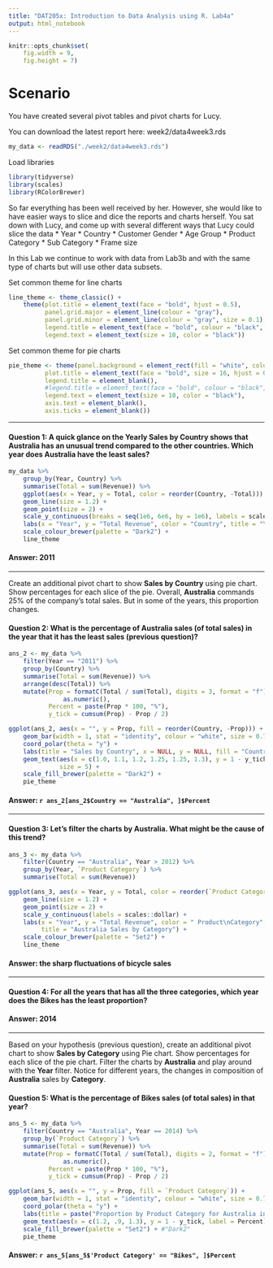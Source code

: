 ```yaml
---
title: "DAT205x: Introduction to Data Analysis using R. Lab4a"
output: html_notebook
---
```


```r
knitr::opts_chunk$set(
    fig.width = 9,
    fig.height = 7)
```

# Scenario

You have created several pivot tables and pivot charts for Lucy.

You can download the latest report here: week2/data4week3.rds
```r
my_data <- readRDS("./week2/data4week3.rds")
```
Load libraries
```r
library(tidyverse)
library(scales)
library(RColorBrewer)
```

So far everything has been well received by her. However, she would like to have easier ways to slice and dice the reports and charts herself.
You sat down with Lucy, and come up with several different ways that Lucy could slice the data
* Year
* Country
* Customer Gender
* Age Group
* Product Category
* Sub Category
* Frame size

In this Lab we continue to work with data from Lab3b and with the same type of 
charts but will use other data subsets.

Set common theme for line charts
```r
line_theme <- theme_classic() +
    theme(plot.title = element_text(face = "bold", hjust = 0.5),
          panel.grid.major = element_line(colour = "gray"),
          panel.grid.minor = element_line(colour = "gray", size = 0.1),
          legend.title = element_text(face = "bold", colour = "black", size = 12),
          legend.text = element_text(size = 10, color = "black"))
```
Set common theme for pie charts
```r
pie_theme <- theme(panel.background = element_rect(fill = "white", color = "white"),
          plot.title = element_text(face = "bold", size = 16, hjust = 0.6),
          legend.title = element_blank(),
          #legend.title = element_text(face = "bold", colour = "black", size = 12),
          legend.text = element_text(size = 10, color = "black"),
          axis.text = element_blank(),
          axis.ticks = element_blank())
```

---

#### **Question 1:** A quick glance on the **Yearly Sales by Country** shows that **Australia** has an unusual trend compared to the other countries. Which year does **Australia** have the least sales?
```r
my_data %>%
    group_by(Year, Country) %>%
    summarise(Total = sum(Revenue)) %>%
    ggplot(aes(x = Year, y = Total, color = reorder(Country, -Total))) +
    geom_line(size = 1.2) +
    geom_point(size = 2) +
    scale_y_continuous(breaks = seq(1e6, 6e6, by = 1e6), labels = scales::dollar) +
    labs(x = "Year", y = "Total Revenue", color = "Country", title = "Yearly Sales by Country") +
    scale_colour_brewer(palette = "Dark2") +
    line_theme
```

#### **Answer:** 2011

---

Create an additional pivot chart to show **Sales by Country** using pie chart. Show percentages for each slice of the pie. Overall, **Australia** commands 25% of the company's total sales. But in some of the years, this proportion changes.

#### **Question 2:** What is the percentage of **Australia** sales (of total sales) in the year that it has the least sales (previous question)?
```r
ans_2 <- my_data %>%
    filter(Year == "2011") %>%
    group_by(Country) %>%
    summarise(Total = sum(Revenue)) %>%
    arrange(desc(Total)) %>%
    mutate(Prop = formatC(Total / sum(Total), digits = 3, format = "f") %>%
               as.numeric(),
           Percent = paste(Prop * 100, "%"),
           y_tick = cumsum(Prop) - Prop / 2)
```

```r
ggplot(ans_2, aes(x = "", y = Prop, fill = reorder(Country, -Prop))) +
    geom_bar(width = 1, stat = "identity", colour = "white", size = 0.7) +
    coord_polar(theta = "y") +
    labs(title = "Sales by Country", x = NULL, y = NULL, fill = "Country") +
    geom_text(aes(x = c(1.0, 1.1, 1.2, 1.25, 1.25, 1.3), y = 1 - y_tick, label = Percent),
              size = 5) +
    scale_fill_brewer(palette = "Dark2") +
    pie_theme
```

#### **Answer:** `r ans_2[ans_2$Country == "Australia", ]$Percent`

---

#### **Question 3:** Let's filter the charts by **Australia**. What might be the cause of this trend? 
```r
ans_3 <- my_data %>%
    filter(Country == "Australia", Year > 2012) %>%
    group_by(Year, `Product Category`) %>%
    summarise(Total = sum(Revenue))
```

```r
ggplot(ans_3, aes(x = Year, y = Total, color = reorder(`Product Category`, - Total))) +
    geom_line(size = 1.2) +
    geom_point(size = 2) +
    scale_y_continuous(labels = scales::dollar) +
    labs(x = "Year", y = "Total Revenue", color = " Product\nCategory",
         title = "Australia Sales by Category") +
    scale_colour_brewer(palette = "Set2") +
    line_theme
```

#### **Answer:** the sharp fluctuations of bicycle sales

---

#### **Question 4:** For all the years that has all the three categories, which year does the Bikes has the least proportion?

#### **Answer:** 2014

---

Based on your hypothesis (previous question), create an additional pivot chart to show **Sales by Category** using Pie chart. Show percentages for each slice of the pie chart. Filter the charts by **Australia** and play around with the **Year** filter. Notice for different years, the changes in composition of **Australia** sales by **Category**.

#### **Question 5:** What is the percentage of **Bikes** sales (of total sales) in that year?
```r
ans_5 <- my_data %>%
    filter(Country == "Australia", Year == 2014) %>%
    group_by(`Product Category`) %>%
    summarise(Total = sum(Revenue)) %>%
    mutate(Prop = formatC(Total / sum(Total), digits = 2, format = "f") %>%
               as.numeric(),
           Percent = paste(Prop * 100, "%"),
           y_tick = cumsum(Prop) - Prop / 2)
```

```r
ggplot(ans_5, aes(x = "", y = Prop, fill = `Product Category`)) +
    geom_bar(width = 1, stat = "identity", colour = "white", size = 0.7) +
    coord_polar(theta = "y") +
    labs(title = paste("Proportion by Product Category for Australia in", 2014), x = NULL, y = NULL) +
    geom_text(aes(x = c(1.2, .9, 1.3), y = 1 - y_tick, label = Percent), size = 5) +
    scale_fill_brewer(palette = "Set2") + #"Dark2"
    pie_theme
```

#### **Answer:** `r ans_5[ans_5$'Product Category' == "Bikes", ]$Percent`